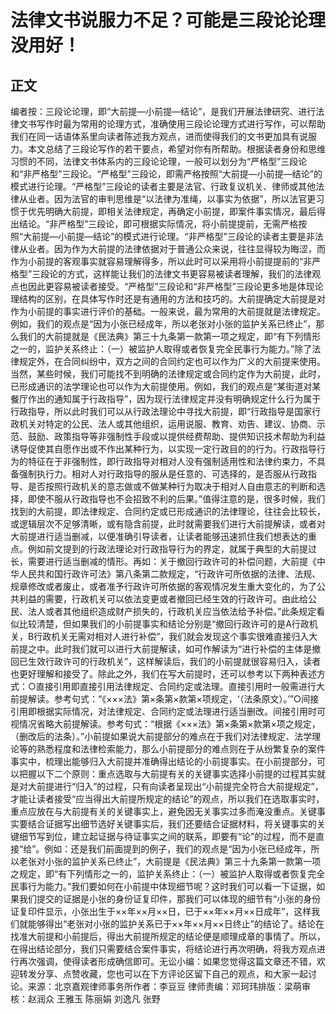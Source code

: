 # 法律文书说服力不足？可能是三段论论理没用好！
## 正文
编者按：三段论论理，即“大前提—小前提—结论”，是我们开展法律研究、进行法律文书写作时最为常用的论理方式，准确使用三段论论理方式进行写作，可以帮助我们在同一话语体系里向读者陈述我方观点，进而使得我们的文书更加具有说服力。本文总结了三段论写作的若干要点，希望对你有所帮助。根据读者身份和思维习惯的不同，法律文书体系内的三段论论理，一般可以划分为“严格型”三段论和“非严格型”三段论。“严格型”三段论，即需严格按照“大前提—小前提—结论”的模式进行论理。“严格型”三段论的读者主要是法官、行政复议机关、律师或其他法律从业者。因为法官的审判思维是“以法律为准绳，以事实为依据”，所以法官更习惯于优先明确大前提，即相关法律规定，再确定小前提，即案件事实情况，最后得出结论。“非严格型”三段论，即可根据实际情况，将小前提提前，无需严格按照“大前提—小前提—结论”的模式进行论理。“非严格型”三段论的读者主要是非法律从业者。因为作为大前提的法律依据对于普通公众来说，往往显得较为晦涩，而作为小前提的客观事实就容易理解得多，所以此时可以采用将小前提提前的“非严格型”三段论的方式，这样能让我们的法律文书更容易被读者理解，我们的法律观点也因此更容易被读者接受。“严格型”三段论和“非严格型”三段论更多地是体现论理结构的区别，在具体写作时还是有通用的方法和技巧的。大前提确定大前提是对作为小前提的事实进行评价的基础。一般来说，最为常用的大前提就是法律规定。例如，我们的观点是“因为小张已经成年，所以老张对小张的监护关系已终止”，那么我们的大前提就是《民法典》第三十九条第一款第一项之规定，即“有下列情形之一的，监护关系终止：（一）被监护人取得或者恢复完全民事行为能力。”除了法律规定外，在合同纠纷中，双方之间的合同约定也可以作为广义的大前提来使用。当然，某些时候，我们可能找不到明确的法律规定或合同约定作为大前提，此时，已形成通识的法学理论也可以作为大前提使用。例如，我们的观点是“某街道对某餐厅作出的通知属于行政指导”，因为现行法律规定并没有明确规定什么行为属于行政指导，所以此时我们可以从行政法理论中寻找大前提，即“行政指导是国家行政机关对特定的公民、法人或其他组织，运用说服、教育、劝告、建议、协商、示范、鼓励、政策指导等非强制性手段或以提供经费帮助、提供知识技术帮助为利益诱导促使其自愿作出或不作出某种行为，以实现一定行政目的的行为。行政指导行为的特征在于非强制性，即行政指导对相对人没有强制适用性和法律约束力，不具备强制执行力。相对人对行政指导的服从是任意的、可选择的，是否服从行政指导、是否按照行政机关的意志做或不做某种行为取决于相对人自由意志的判断和选择，即使不服从行政指导也不会招致不利的后果。”值得注意的是，很多时候，我们找到的大前提，即法律规定、合同约定或已形成通识的法律理论，往往会比较长，或逻辑层次不足够清晰，或有隐含前提，此时就需要我们进行大前提解读，或者对大前提进行适当删减，以便准确引导读者，让读者能够迅速抓住我们想表达的重点。例如前文提到的行政法理论对行政指导行为的界定，就属于典型的大前提过长，需要进行适当删减的情形。再如：关于撤回行政许可的补偿问题，大前提《中华人民共和国行政许可法》第八条第二款规定，“行政许可所依据的法律、法规、规章修改或者废止，或者准予行政许可所依据的客观情况发生重大变化的，为了公共利益的需要，行政机关可以依法变更或者撤回已经生效的行政许可。由此给公民、法人或者其他组织造成财产损失的，行政机关应当依法给予补偿。”此条规定看似比较清楚，但如果我们的小前提事实和结论分别是“撤回行政许可的是A行政机关，B行政机关无需对相对人进行补偿”，我们就会发现这个事实很难直接归入大前提之中。此时我们就可以进行大前提解读，如可作解读为“进行补偿的主体是撤回已生效行政许可的行政机关”，这样解读后，我们的小前提就很容易归入，读者也更好理解和接受了。除此之外，我们在写大前提时，还可以参考以下两种表述方式：○直接引用即直接引用法律规定、合同约定或法理。直接引用时一般需进行大前提解读。参考句式：“《×××法》第×条第×款第×项规定，‘（法条原文）。’”○间接引用即根据实际情况，对法律规定、合同约定或法理进行适当删改。间接引用时可视情况省略大前提解读。参考句式：“根据《×××法》第×条第×款第×项之规定，（删改后的法条）。”小前提如果说大前提部分的难点在于我们对法律规定、法学理论等的熟悉程度和法律检索能力，那么小前提部分的难点则在于从纷繁复杂的案件事实中，梳理出能够归入大前提并准确得出结论的小前提事实。在小前提部分，可以把握以下二个原则：重点选取与大前提有关的关键事实选择小前提的过程其实就是对大前提进行“归入”的过程，只有向读者呈现出“小前提完全符合大前提规定”，才能让读者接受“应当得出大前提所规定的结论”的观点，所以我们在选取事实时，重点应放在与大前提有关的关键事实上，避免因无关事实过多而淹没重点。关键事实要结合证据写出细节选好关键事实后，我们还要结合证据材料，将关键事实的关键细节写到位，建立起证据与待证事实之间的联系，即要有“论”的过程，而不是直接“给”。例如：还是我们前面提到的例子，我们的观点是“因为小张已经成年，所以老张对小张的监护关系已终止”，大前提是《民法典》第三十九条第一款第一项之规定，即“有下列情形之一的，监护关系终止：（一）被监护人取得或者恢复完全民事行为能力。”我们要如何在小前提中体现细节呢？这时我们可以看一下证据，如果我们提交的证据是小张的身份证复印件，那我们可以体现的细节有“小张的身份证复印件显示，小张出生于××年××月××日，已于××年××月××日成年”，这样我们就能够得出“老张对小张的监护关系已于××年××月××日终止”的结论了。结论在找准大前提和小前提后，得出大前提所规定的结论便是顺理成章的事情了。所以，在得出结论部分，我们只需要结合案件事实，将结论进行再次明确，将我方观点进行再次强调，使得读者形成确信即可。无讼小编：如果您觉得这篇文章还不错，欢迎转发分享、点赞收藏，您也可以在下方评论区留下自己的观点，和大家一起讨论。来源：北京嘉观律师事务所作者：李豆豆 律师责编：邓珂玮排版：梁萌审核：赵润众 王雅玉 陈丽娟 刘逸凡 张野